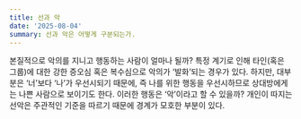 ```yaml
---
title: 선과 악
date: '2025-08-04'
summary: 선과 악은 어떻게 구분되는가.
---
```


본질적으로 악의를 지니고 행동하는 사람이 얼마나 될까? 특정 계기로 인해 타인(혹은 그룹)에 대한 강한 증오심 혹은 복수심으로 악의가 ‘발화’되는 경우가 있다. 하지만, 대부분은 ‘너’보다 ‘나’가 우선시되기 때문에, 즉 나를 위한 행동을 우선시하므로 상대방에게는 나쁜 사람으로 보이기도 한다. 이러한 행동은 ‘악’이라고 할 수 있을까? 개인이 따지는 선악은 주관적인 기준을 따르기 때문에 경계가 모호한 부분이 있다.
